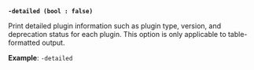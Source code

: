 <a id="plugin-flag-detailed" />

**`-detailed (bool : false)`**

Print detailed plugin information such as plugin type, version, and
deprecation status for each plugin. This option is only applicable to
table-formatted output.

**Example**: `-detailed`
